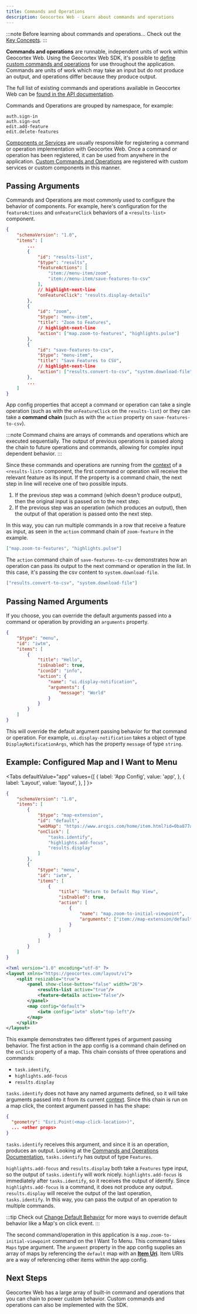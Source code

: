 ```yaml
---
title: Commands and Operations
description: Geocortex Web - Learn about commands and operations
---
```



:::note Before learning about commands and operations...
Check out the [Key Concepts](concepts-key-concepts.mdx).
:::

**Commands and operations** are runnable, independent units of work within Geocortex Web. Using the Geocortex Web SDK, it's possible to [define custom commands and operations](usecases-implement-command-operation.mdx) for use throughout the application. Commands are units of work which may take an input but do not produce an output, and operations differ because they produce output.

The full list of existing commands and operations available in Geocortex Web can be [found in the API documentation](api-commands-operations-events.mdx).

Commands and Operations are grouped by namespace, for example:

```
auth.sign-in
auth.sign-out
edit.add-feature
edit.delete-features
```

[Components or Services](concepts-components-services.mdx) are usually responsible for registering a command or operation implementation with Geocortex Web. Once a command or operation has been registered, it can be used from anywhere in the application. [Custom Commands and Operations](usecases-implement-command-operation.mdx) are registered with custom services or custom components in this manner.

<FollowAlongSnippet />

## Passing Arguments

Commands and Operations are most commonly used to configure the behavior of components. For example, here's configuration for the `featureActions` and `onFeatureClick` behaviors of a `<results-list>` component.

```json
{
    "schemaVersion": "1.0",
    "items": [
        ...
        {
            "id": "results-list",
            "$type": "results",
            "featureActions": [
                "item://menu-item/zoom",
                "item://menu-item/save-features-to-csv"
            ],
            // highlight-next-line
            "onFeatureClick": "results.display-details"
        },
        {
            "id": "zoom",
            "$type": "menu-item",
            "title": "Zoom to Features",
            // highlight-next-line
            "action": ["map.zoom-to-features", "highlights.pulse"]
        },
        {
            "id": "save-features-to-csv",
            "$type": "menu-item",
            "title": "Save Features to CSV",
            // highlight-next-line
            "action": ["results.convert-to-csv", "system.download-file"]
        },
        ...
    ]
}
```

App config properties that accept a command or operation can take a single operation (such as with the `onFeatureClick` on the `results-list`) or they can take a **command chain** (such as with the `action` property on `save-features-to-csv`).

:::note
Command chains are arrays of commands and operations which are executed sequentially. The output of previous operations is passed along the chain to future operations and commands, allowing for complex input dependent behavior.
:::

Since these commands and operations are running from the [context](https://docs.geocortex.com/webviewer/latest/admin-help/Default.htm#gwv/add-a-workflow-to-an-app.htm#use-the-menu-context-as-a-workflow-input) of a `<results-list>` component, the first command or operation will receive the relevant feature as its input. If the property is a command chain, the next step in line will receive one of two possible inputs.

1. If the previous step was a command (which doesn't produce output), then the original input is passed on to the next step.
2. If the previous step was an operation (which produces an output), then the output of that operation is passed onto the next step.

In this way, you can run multiple commands in a row that receive a feature as input, as seen in the `action` command chain of `zoom-feature` in the example.

```json
["map.zoom-to-features", "highlights.pulse"]
```

The `action` command chain of `save-features-to-csv` demonstrates how an operation can pass its output to the next command or operation in the list. In this case, it's passing the csv content to `system.download-file`.

```json
["results.convert-to-csv", "system.download-file"]
```

## Passing Named Arguments

If you choose, you can override the default arguments passed into a command or operation by providing an `arguments` property.

```json
{
    "$type": "menu",
    "id": "iwtm",
    "items": [
        {
            "title": "Hello",
            "isEnabled": true,
            "iconId": "info",
            "action": {
                "name": "ui.display-notification",
                "arguments": {
                    "message": "World"
                }
            }
        }
    ]
}
```

<!-- TODO-API link to displayNotification args -->

This will override the default argument passing behavior for that command or operation. For example, `ui.display-notification` takes a object of type `DisplayNotificationArgs`, which has the property `message` of type `string`.

## Example: Configured Map and I Want to Menu

<Tabs
  defaultValue="app"
  values={[
    { label: 'App Config', value: 'app', },
    { label: 'Layout', value: 'layout', },
  ]
}>
<TabItem value="app">

```json title="app.json"
{
    "schemaVersion": "1.0",
    "items": [
        {
            "$type": "map-extension",
            "id": "default",
            "webMap": "https://www.arcgis.com/home/item.html?id=0ba877a4185448cb832af9a661031e31",
            "onClick": [
                "tasks.identify",
                "highlights.add-focus",
                "results.display"
            ]
        },
        {
            "$type": "menu",
            "id": "iwtm",
            "items": [
                {
                    "title": "Return to Default Map View",
                    "isEnabled": true,
                    "action": [
                        {
                            "name": "map.zoom-to-initial-viewpoint",
                            "arguments": ["item://map-extension/default"]
                        }
                    ]
                }
            ]
        }
    ]
}
```

</TabItem>
<TabItem value="layout">

```xml title="layout.xml"
<?xml version="1.0" encoding="utf-8" ?>
<layout xmlns="https://geocortex.com/layout/v1">
    <split resizable="true">
        <panel show-close-button="false" width="26">
            <results-list active="true"/>
            <feature-details active="false"/>
        </panel>
        <map config="default">
            <iwtm config="iwtm" slot="top-left"/>
        </map>
    </split>
</layout>
```

</TabItem>
</Tabs>

This example demonstrates two different types of argument passing behavior. The first action in the app config is a command chain defined on the `onClick` property of a map. This chain consists of three operations and commands:

-   `task.identify`,
-   `highlights.add-focus`
-   `results.display`

`tasks.identify` does not have any named arguments defined, so it will take arguments passed into it from its current [context](https://docs.geocortex.com/webviewer/latest/admin-help/Default.htm#gwv/add-a-workflow-to-an-app.htm#use-the-menu-context-as-a-workflow-input). Since this chain is run on a map click, the context argument passed in has the shape:

```json
{
  "geometry": "Esri.Point(<map-click-location>)",
  ... <other props>
}
```

<!-- TODO-API tasks.identify operation direct link -->

`tasks.identify` receives this argument, and since it is an operation, produces an output. Looking at the [Commands and Operations Documentation](api-commands-operations-events.mdx), `tasks.identify` has output of type `Features`.

`highlights.add-focus` and `results.display` both take a `Features` type input, so the output of `tasks.identify` will work nicely. `highlights.add-focus` is immediately after `tasks.identify`, so it receives the output of identify. Since `highlights.add-focus` is a command, it does not produce any output. `results.display` will receive the output of the last operation, `tasks.identify`. In this way, you can pass the output of an operation to multiple commands.

:::tip
Check out [Change Default Behavior](usecases-change-default-behavior.mdx) for more ways to override default behavior like a Map's on click event.
:::

<!-- TODO-API MapExtensionArgs direct link -->

The second command/operation in this application is a `map.zoom-to-initial-viewpoint` command on the I Want To Menu. This command takes `Maps` type argument. The `argument` property in the app config supplies an array of maps by referencing the `default` map with an [**Item Uri**](concepts-advanced-config.mdx#item-uris). Item URIs are a way of referencing other items within the app config.

## Next Steps

Geocortex Web has a large array of built-in command and operations that you can chain to power custom behavior. Custom commands and operations can also be implemented with the SDK.

<UseCaseContainer>
    <UseCaseCard
        title="Commands and Operations Schema"
        description="Check out the available commands and operations"
        link="api-commands-operations"
    />
    <UseCaseCard
        title="Configure Commands and Operations"
        description="Change built-in behavior or add new behavior using app config and layout"
        link="usecases-change-default-behavior"
    />
    <UseCaseCard
        title="Build your own Commands and Operations"
        description="Use the SDK to implement custom commands and operations"
        link="usecases-implement-command-operation"
    />
    <UseCaseCard
        title="Learn about Events built into Geocortex Web"
        description="Learn about the global event infrastructure in Geocortex Web"
        link="concepts-events"
    />
</UseCaseContainer>
